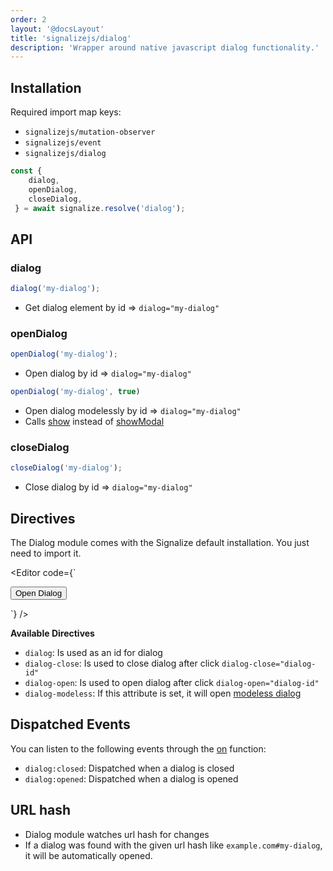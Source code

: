 ```yaml
---
order: 2
layout: '@docsLayout'
title: 'signalizejs/dialog'
description: 'Wrapper around native javascript dialog functionality.'
---
```



## Installation

Required import map keys:
- `signalizejs/mutation-observer`
- `signalizejs/event`
- `signalizejs/dialog`

```js
const {
	dialog,
	openDialog,
	closeDialog,
 } = await signalize.resolve('dialog');
```

## API

### dialog
```js
dialog('my-dialog');
```
- Get dialog element by id => `dialog="my-dialog"`

### openDialog
```js
openDialog('my-dialog');
```
- Open dialog by id => `dialog="my-dialog"`

```js
openDialog('my-dialog', true)
```
- Open dialog modelessly by id => `dialog="my-dialog"`
- Calls [show](https://developer.mozilla.org/en-US/docs/Web/API/HTMLDialogElement/show) instead of [showModal](https://developer.mozilla.org/en-US/docs/Web/API/HTMLDialogElement/showModal)

### closeDialog
```js
closeDialog('my-dialog');
```
- Close dialog by id => `dialog="my-dialog"`

## Directives

The Dialog module comes with the Signalize default installation. You just need to import it.

<Editor code={`
<dialog dialog="my-dialog">
	Hello World!<br><br>
	<button dialog-close="my-dialog">Close</button>
</dialog>

<button dialog-open="my-dialog">Open Dialog</button>

<script type="module">

	// Use the dialog plugin
	new Signalize({ plugins: [ dialogPlugin() ] });
</script>
`} />

**Available Directives**
- `dialog`: Is used as an id for dialog
- `dialog-close`: Is used to close dialog after click `dialog-close="dialog-id"`
- `dialog-open`: Is used to open dialog after click `dialog-open="dialog-id"`
- `dialog-modeless`: If this attribute is set, it will open [modeless dialog](https://developer.mozilla.org/en-US/docs/Web/API/HTMLDialogElement#instance_methods)

## Dispatched Events
You can listen to the following events through the [on](/docs/0.1/modules/event#on) function:
- `dialog:closed`: Dispatched when a dialog is closed
- `dialog:opened`: Dispatched when a dialog is opened

## URL hash
- Dialog module watches url hash for changes
- If a dialog was found with the given url hash like `example.com#my-dialog`, it will be automatically opened.
